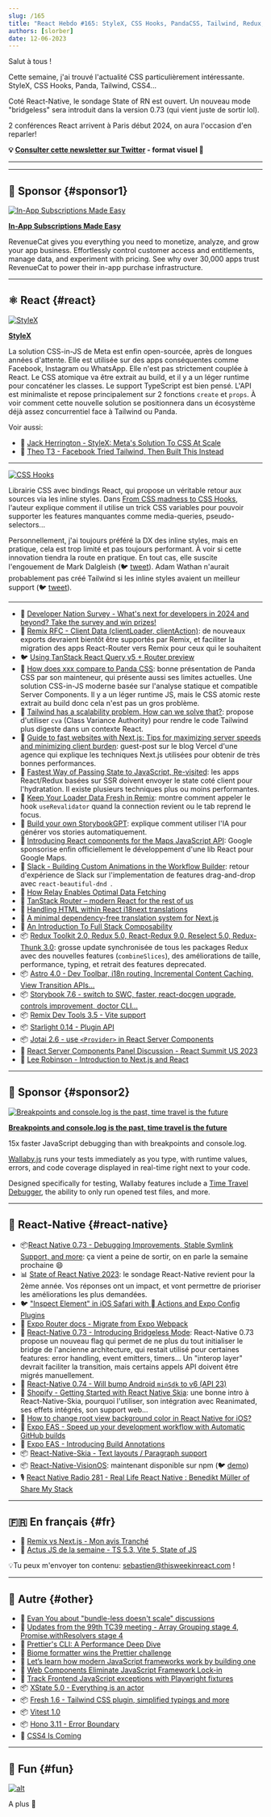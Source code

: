 ```yaml
---
slug: /165
title: "React Hebdo #165: StyleX, CSS Hooks, PandaCSS, Tailwind, Redux, Astro, Next.js, Remix, Storybook, React-Native 0.73, State of React-Native, Skia text layouts, Expo EAS..."
authors: [slorber]
date: 12-06-2023
---
```


Salut à tous !

Cette semaine, j'ai trouvé l'actualité CSS particulièrement intéressante. StyleX, CSS Hooks, Panda, Tailwind, CSS4...

Coté React-Native, le sondage State of RN est ouvert. Un nouveau mode "bridgeless" sera introduit dans la version 0.73 (qui vient juste de sortir lol).

2 conférences React arrivent à Paris début 2024, on aura l'occasion d'en reparler!

<!-- truncate -->

**💡 [Consulter cette newsletter sur Twitter](https://slo.im/thread) - format visuel 🎨**

---


<Support />

---

## 💸 Sponsor {#sponsor1}

[![In-App Subscriptions Made Easy](/emails/issues/165/RevenueCat.jpg)](https://www.revenuecat.com?utm_source=twir&utm_medium=sponsorship&utm_campaign=dec_23)

**[In-App Subscriptions Made Easy](https://www.revenuecat.com?utm_source=twir&utm_medium=sponsorship&utm_campaign=dec_23)**

RevenueCat gives you everything you need to monetize, analyze, and grow your app business. Effortlessly control customer access and entitlements, manage data, and experiment with pricing. See why over 30,000 apps trust RevenueCat to power their in-app purchase infrastructure.

---

## ⚛️ React {#react}

[![StyleX](/emails/issues/165/stylex.jpg)](https://github.com/facebook/stylex)

[**StyleX**](https://github.com/facebook/stylex)

La solution CSS-in-JS de Meta est enfin open-sourcée, après de longues années d'attente. Elle est utilisée sur des apps conséquentes comme Facebook, Instagram ou WhatsApp. Elle n'est pas strictement couplée à React. Le CSS atomique va être extrait au build, et il y a un léger runtime pour concaténer les classes. Le support TypeScript est bien pensé. L'API est minimaliste et repose principalement sur 2 fonctions `create` et `props`. À voir comment cette nouvelle solution se positionnera dans un écosystème déjà assez concurrentiel face à Tailwind ou Panda.

Voir aussi:

- 🎥 [Jack Herrington - StyleX: Meta's Solution To CSS At Scale](https://www.youtube.com/watch?v=6ZDiGtg1jN4)
- 🎥 [Theo T3 - Facebook Tried Tailwind, Then Built This Instead](https://www.youtube.com/watch?v=PHV94q7BivI)

---

[![CSS Hooks](/emails/issues/165/csshooks.jpg)](https://css-hooks.com/)

Librairie CSS avec bindings React, qui propose un véritable retour aux sources via les inline styles. Dans [From CSS madness to CSS Hooks](https://nsaunders.dev/posts/css-madness-to-hooks), l'auteur explique comment il utilise un trick CSS variables pour pouvoir supporter les features manquantes comme media-queries, pseudo-selectors...

Personnellement, j'ai toujours préféré la DX des inline styles, mais en pratique, cela est trop limité et pas toujours performant. À voir si cette innovation tiendra la route en pratique. En tout cas, elle suscite l'engouement de Mark Dalgleish (🐦 [tweet](https://twitter.com/markdalgleish/status/1729399475494608923)). Adam Wathan n'aurait probablement pas créé Tailwind si les inline styles avaient un meilleur support (🐦 [tweet](https://twitter.com/adamwathan/status/1732209400641724785)).

---

- 💸 [Developer Nation Survey - What's next for developers in 2024 and beyond? Take the survey and win prizes!](https://developereconomics.net/?member_id=thisweekinreact&utm_medium=nl_ad1)
- 👀 [Remix RFC - Client Data (clientLoader, clientAction)](https://github.com/remix-run/remix/discussions/7634): de nouveaux exports devraient bientôt être supportés par Remix, et faciliter la migration des apps React-Router vers Remix pour ceux qui le souhaitent
- 🐦 [Using TanStack React Query v5 + Router preview](https://twitter.com/tannerlinsley/status/1730621837212876829)
- 📜 [How does xxx compare to Panda CSS](https://www.astahmer.dev/posts/how-does-xxx-compares-to-panda-css): bonne présentation de Panda CSS par son mainteneur, qui présente aussi ses limites actuelles. Une solution CSS-in-JS moderne basée sur l'analyse statique et compatible Server Components. Il y a un léger runtime JS, mais le CSS atomic reste extrait au build donc cela n'est pas un gros problème.
- 📜 [Tailwind has a scalability problem. How can we solve that?](https://byteofdev.com/posts/scale-tailwindcss/): propose d'utiliser `cva` (Class Variance Authority) pour rendre le code Tailwind plus digeste dans un contexte React.
- 📜 [Guide to fast websites with Next.js: Tips for maximizing server speeds and minimizing client burden](https://vercel.com/blog/guide-to-fast-websites-with-next-js-tips-for-maximizing-server-speeds): guest-post sur le blog Vercel d'une agence qui explique les techniques Next.js utilisées pour obtenir de très bonnes performances.
- 📜 [Fastest Way of Passing State to JavaScript, Re-visited](https://calendar.perfplanet.com/2023/fastest-way-passing-state-javascript-revisited/): les apps React/Redux basées sur SSR doivent envoyer le state coté client pour l'hydratation. Il existe plusieurs techniques plus ou moins performantes.
- 📜 [Keep Your Loader Data Fresh in Remix](https://sergiodxa.com/tutorials/keep-your-loader-data-fresh-in-remix): montre comment appeler le hook `useRevalidator` quand la connection revient ou le tab reprend le focus.
- 📜 [Build your own StorybookGPT](https://storybook.js.org/blog/build-your-own-storybook-gpt/): explique comment utiliser l'IA pour générer vos stories automatiquement.
- 📜 [Introducing React components for the Maps JavaScript API](https://cloud.google.com/blog/products/maps-platform/introducing-react-components-for-the-maps-javascript-api/): Google sponsorise enfin officiellement le développement d'une lib React pour Google Maps.
- 📜 [Slack - Building Custom Animations in the Workflow Builder](https://slack.engineering/building-custom-animations-in-the-workflow-builder/): retour d'expérience de Slack sur l'implementation de features drag-and-drop avec `react-beautiful-dnd `.
- 📜 [How Relay Enables Optimal Data Fetching](https://relay.dev/blog/2023/10/24/how-relay-enables-optimal-data-fetching/)
- 📜 [TanStack Router – modern React for the rest of us](https://swizec.com/blog/tanstack-router-modern-react-for-the-rest-of-us/)
- 📜 [Handling HTML within React i18next translations](https://rafaelcamargo.com/blog/handling-html-within-react-i18next-translations/)
- 📜 [A minimal dependency-free translation system for Next.js](https://www.thomasledoux.be/blog/minimal-dependency-free-translation-system-nextjs)
- 📜 [An Introduction To Full Stack Composability](https://www.smashingmagazine.com/2023/11/introduction-full-stack-composability/)
- 📦 [Redux Toolkit 2.0, Redux 5.0, React-Redux 9.0, Reselect 5.0, Redux-Thunk 3.0](https://github.com/reduxjs/redux-toolkit/releases/tag/v2.0.0): grosse update synchronisée de tous les packages Redux avec des nouvelles features (`combineSlices`), des améliorations de taille, performance, typing, et retrait des features deprecated.
- 📦 [Astro 4.0 - Dev Toolbar, i18n routing, Incremental Content Caching, View Transition APIs...](https://astro.build/blog/astro-4/)
- 📦 [Storybook 7.6 - switch to SWC, faster, react-docgen upgrade, controls improvement, doctor CLI...](https://storybook.js.org/blog/storybook-7-6/)
- 📦 [Remix Dev Tools 3.5 - Vite support](https://github.com/Code-Forge-Net/Remix-Dev-Tools/releases/tag/v3.5.0)
- 📦 [Starlight 0.14 - Plugin API](https://github.com/withastro/starlight/releases/tag/%40astrojs%2Fstarlight%400.14.0)
- 📦 [Jotai 2.6 - use `<Provider>` in React Server Components](https://github.com/pmndrs/jotai/releases/tag/v2.6.0)
- 🎥 [React Server Components Panel Discussion - React Summit US 2023](https://www.youtube.com/watch?v=ujaTs-5LEWM)
- 🎥 [Lee Robinson - Introduction to Next.js and React](https://www.youtube.com/@leerob)

<SubscribeFormEmbed placement="middle" />

---

## 💸 Sponsor {#sponsor2}

[![Breakpoints and console.log is the past, time travel is the future](/emails/issues/165/Breakpoints.jpg)](https://wallabyjs.com/?referrer=ThisWeekInReact1)

**[Breakpoints and console.log is the past, time travel is the future](https://wallabyjs.com/?referrer=ThisWeekInReact1)**

15x faster JavaScript debugging than with breakpoints and console.log.

[Wallaby.js](https://wallabyjs.com/?referrer=ThisWeekInReact1) runs your tests immediately as you type, with runtime values, errors, and code coverage displayed in real-time right next to your code.

Designed specifically for testing, Wallaby features include a [Time Travel Debugger](https://wallabyjs.com/docs/intro/time-travel-debugger.html?referrer=ThisWeekInReact1), the ability to only run opened test files, and more.

---

## 📱 React-Native {#react-native}

- 📦[React Native 0.73 - Debugging Improvements, Stable Symlink Support, and more](https://reactnative.dev/blog/2023/12/06/0.73-debugging-improvements-stable-symlinks): ça vient a peine de sortir, on en parle la semaine prochaine 😄
- 📊 [State of React Native 2023](https://survey.stateofreactnative.com/): le sondage React-Native revient pour la 2ème année. Vos réponses ont un impact, et vont permettre de prioriser les améliorations les plus demandées.
- 🐦 ["Inspect Element" in iOS Safari with  Actions and Expo Config Plugins](https://twitter.com/Baconbrix/status/1731407884624310708)
- 📖 [Expo Router docs - Migrate from Expo Webpack](https://docs.expo.dev/router/migrate/from-expo-webpack/)
- 💬 [React-Native 0.73 - Introducing Bridgeless Mode](https://github.com/reactwg/react-native-new-architecture/discussions/154): React-Native 0.73 propose un nouveau flag qui permet de ne plus du tout initialiser le bridge de l'ancienne architecture, qui restait utilisé pour certaines features: error handling, event emitters, timers... Un "interop layer" devrait faciliter la transition, mais certains appels API doivent être migrés manuellement.
- 💬 [React-Native 0.74 - Will bump Android `minSdk` to v6 (API 23)](https://github.com/react-native-community/discussions-and-proposals/discussions/740)
- 📜 [Shopify - Getting Started with React Native Skia](https://shopify.engineering/getting-started-with-react-native-skia): une bonne intro à React-Native-Skia, pourquoi l'utiliser, son intégration avec Reanimated, ses effets intégrés, son support web...
- 📜 [How to change root view background color in React Native for iOS?](https://www.oskarkwasniewski.dev/blog/react-native-change-native-background-color)
- 📜 [Expo EAS - Speed up your development workflow with Automatic GitHub builds](https://expo.dev/changelog/2023/11-29-automatic-github-builds)
- 📜 [Expo EAS - Introducing Build Annotations](https://expo.dev/changelog/2023/12-01-build-annotations)
- 📦 [React-Native-Skia - Text layouts / Paragraph support](https://shopify.github.io/react-native-skia/docs/text/paragraph/)
- 📦 [React-Native-VisionOS](https://github.com/callstack/react-native-visionos): maintenant disponible sur npm (🐦 [demo](https://twitter.com/o_kwasniewski/status/1729453555201802495))
- 🎙️ [React Native Radio 281 - Real Life React Native : Benedikt Müller of Share My Stack](https://reactnativeradio.com/episodes/rnr-281-real-life-react-native-benedikt-muller-of-share-my-stack)

---

## 🇫🇷 En français {#fr}

- 🎥 [Remix vs Next.js - Mon avis Tranché](https://www.youtube.com/watch?v=nuT6JOyVZho)
- 🎥 [Actus JS de la semaine - TS 5.3, Vite 5, State of JS](https://www.youtube.com/watch?v=hiw-8SxGjYs)

💡Tu peux m'envoyer ton contenu: [sebastien@thisweekinreact.com](mailto:sebastien@thisweekinreact.com?subject=Contenu%20en%20fran%C3%A7ais) !

---

## 🔀 Autre {#other}

- 🧵 [Evan You about "bundle-less doesn't scale" discussions](https://twitter.com/youyuxi/status/1730537401217610234)
- 📜 [Updates from the 99th TC39 meeting - Array Grouping stage 4, Promise.withResolvers stage 4](https://dev.to/hemanth/updates-from-the-99th-tc39-meeting-15hn)
- 📜 [Prettier's CLI: A Performance Deep Dive](https://prettier.io/blog/2023/11/30/cli-deep-dive)
- 📜 [Biome formatter wins the Prettier challenge](https://biomejs.dev/blog/biome-wins-prettier-challenge/)
- 📜 [Let’s learn how modern JavaScript frameworks work by building one](https://nolanlawson.com/2023/12/02/lets-learn-how-modern-javascript-frameworks-work-by-building-one/)
- 📜 [Web Components Eliminate JavaScript Framework Lock-in](https://jakelazaroff.com/words/web-components-eliminate-javascript-framework-lock-in/)
- 📜 [Track Frontend JavaScript exceptions with Playwright fixtures](https://www.checklyhq.com/blog/track-frontend-javascript-exceptions-with-playwright/)
- 📦 [XState 5.0 - Everything is an actor](https://stately.ai/blog/2023-12-01-xstate-v5)
- 📦 [Fresh 1.6 - Tailwind CSS plugin, simplified typings and more](https://deno.com/blog/fresh-1.6)
- 📦 [Vitest 1.0](https://github.com/vitest-dev/vitest/releases/tag/v1.0.0)
- 📦 [Hono 3.11 - Error Boundary](https://github.com/honojs/hono/releases/tag/v3.11.0)
- 🎥 [CSS4 Is Coming](https://www.youtube.com/watch?v=j4mOm1qic7k)

---

## 🤭 Fun {#fun}

[![alt](/emails/issues/165/meme.jpg)](https://twitter.com/bndkt/status/1729743347370139940)

A plus 👋
